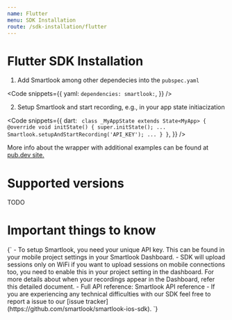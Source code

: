 ```yaml
---
name: Flutter
menu: SDK Installation
route: /sdk-installation/flutter
---
```



# Flutter SDK Installation


1. Add Smartlook among other dependecies into the `pubspec.yaml`

<Code
  snippets={{
    yaml: `
dependencies:
  smartlook:
`,
  }}
/>

2. Setup Smartlook and start recording, e.g., in your app state initiacization

<Code
  snippets={{
    dart: `
class _MyAppState extends State<MyApp> {
	@override
	void initState() {
		super.initState();
		...
		Smartlook.setupAndStartRecording('API_KEY');
		...
	  }
}`,
  }}
/>

More info about the wrapper with additional examples can be found at [pub.dev site.](https://pub.dev/packages/smartlook#-readme-tab-)

# Supported versions
TODO

# Important things to know

<TextBlock kind="important">
{`
- To setup Smartlook, you need your unique API key. This can be found in your mobile project settings in <Link to="https://app.smartlook.com/settings/projects">your Smartlook Dashboard</Link>.
- SDK will upload sessions only on WiFi if you want to upload sessions on mobile connections too, you need to enable this in your project setting in the dashboard. For more details about when your recordings appear in the Dashboard, refer <Link to="/conceptual/when-i-will-see-the-recordings-in-dashboard">this detailed document</Link>.
- Full API reference: <Link to="/api_reference">Smartlook API reference</Link>
- If you are experiencing any technical difficulties with our SDK feel free to report a issue to our [issue tracker](https://github.com/smartlook/smartlook-ios-sdk).
`}
</TextBlock>